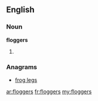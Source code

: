 ==English==

===Noun===
'''floggers'''

# {{plural of|[[flogger]]}}

===Anagrams===
* [[frog legs#English|frog legs]]

[[ar:floggers]]
[[fr:floggers]]
[[my:floggers]]